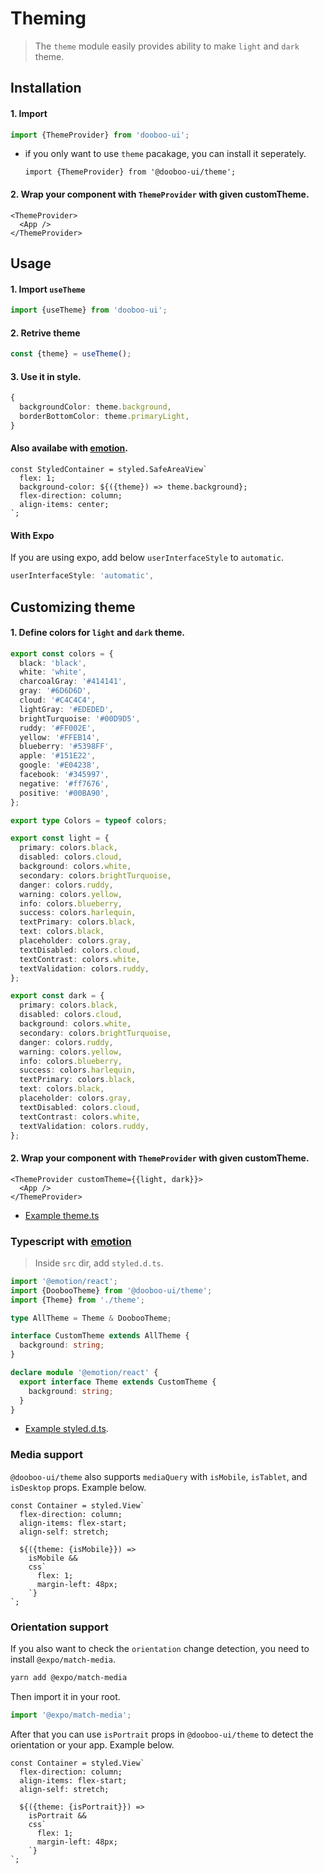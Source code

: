 
<Meta title="Overview/Theming" />

# Theming

> The `theme` module easily provides ability to make `light` and `dark` theme.

## Installation

#### 1. Import

```ts
import {ThemeProvider} from 'dooboo-ui';
```

- if you only want to use `theme` pacakage, you can install it seperately.

  `import {ThemeProvider} from '@dooboo-ui/theme';`

#### 2. Wrap your component with `ThemeProvider` with given customTheme.

```tsx
<ThemeProvider>
  <App />
</ThemeProvider>
```

## Usage

#### 1. Import `useTheme`

```ts
import {useTheme} from 'dooboo-ui';
```

#### 2. Retrive theme

```ts
const {theme} = useTheme();
```

#### 3. Use it in style.

```ts
{
  backgroundColor: theme.background,
  borderBottomColor: theme.primaryLight,
}
```

#### Also availabe with [emotion](https://emotion.sh/docs/@emotion/native).

```tsx
const StyledContainer = styled.SafeAreaView`
  flex: 1;
  background-color: ${({theme}) => theme.background};
  flex-direction: column;
  align-items: center;
`;
```

#### With Expo

If you are using expo, add below `userInterfaceStyle` to `automatic`.

```ts
userInterfaceStyle: 'automatic',
```

## Customizing theme

#### 1. Define colors for `light` and `dark` theme.

```ts
export const colors = {
  black: 'black',
  white: 'white',
  charcoalGray: '#414141',
  gray: '#6D6D6D',
  cloud: '#C4C4C4',
  lightGray: '#EDEDED',
  brightTurquoise: '#00D9D5',
  ruddy: '#FF002E',
  yellow: '#FFEB14',
  blueberry: '#5398FF',
  apple: '#151E22',
  google: '#E04238',
  facebook: '#345997',
  negative: '#ff7676',
  positive: '#00BA90',
};

export type Colors = typeof colors;

export const light = {
  primary: colors.black,
  disabled: colors.cloud,
  background: colors.white,
  secondary: colors.brightTurquoise,
  danger: colors.ruddy,
  warning: colors.yellow,
  info: colors.blueberry,
  success: colors.harlequin,
  textPrimary: colors.black,
  text: colors.black,
  placeholder: colors.gray,
  textDisabled: colors.cloud,
  textContrast: colors.white,
  textValidation: colors.ruddy,
};

export const dark = {
  primary: colors.black,
  disabled: colors.cloud,
  background: colors.white,
  secondary: colors.brightTurquoise,
  danger: colors.ruddy,
  warning: colors.yellow,
  info: colors.blueberry,
  success: colors.harlequin,
  textPrimary: colors.black,
  text: colors.black,
  placeholder: colors.gray,
  textDisabled: colors.cloud,
  textContrast: colors.white,
  textValidation: colors.ruddy,
};
```

#### 2. Wrap your component with `ThemeProvider` with given customTheme.

```tsx
<ThemeProvider customTheme={{light, dark}}>
  <App />
</ThemeProvider>
```

- [Example theme.ts](https://github.com/dooboolab/hackatalk/blob/master/client/src/theme.ts)

### Typescript with [emotion](https://emotion.sh/docs/typescript#define-a-theme)

> Inside `src` dir, add `styled.d.ts`.

```ts
import '@emotion/react';
import {DoobooTheme} from '@dooboo-ui/theme';
import {Theme} from './theme';

type AllTheme = Theme & DoobooTheme;

interface CustomTheme extends AllTheme {
  background: string;
}

declare module '@emotion/react' {
  export interface Theme extends CustomTheme {
    background: string;
  }
}
```

- [Example styled.d.ts](https://github.com/dooboolab/hackatalk/blob/master/client/src/styled.d.ts).

### Media support

`@dooboo-ui/theme` also supports `mediaQuery` with `isMobile`, `isTablet`, and `isDesktop` props. Example below.

```tsx
const Container = styled.View`
  flex-direction: column;
  align-items: flex-start;
  align-self: stretch;

  ${({theme: {isMobile}}) =>
    isMobile &&
    css`
      flex: 1;
      margin-left: 48px;
    `}
`;
```

### Orientation support

If you also want to check the `orientation` change detection, you need to install `@expo/match-media`.

```sh
yarn add @expo/match-media
```

Then import it in your root.

```ts
import '@expo/match-media';
```

After that you can use `isPortrait` props in `@dooboo-ui/theme` to detect the orientation or your app. Example below.

```tsx
const Container = styled.View`
  flex-direction: column;
  align-items: flex-start;
  align-self: stretch;

  ${({theme: {isPortrait}}) =>
    isPortrait &&
    css`
      flex: 1;
      margin-left: 48px;
    `}
`;
```
